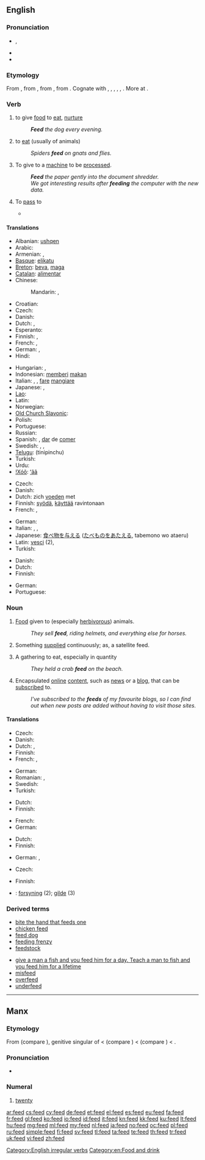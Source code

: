 ==English==
{{wikipedia|dab=feed}}

===Pronunciation===
* {{IPA|/ˈfiːd/}}, {{SAMPA|/'fid/}}
* {{audio|en-us-feed.ogg|Audio (US)}}
* {{rhymes|iːd}}

===Etymology===
From {{etyl|enm}} {{term|feden|lang=enm}}, from {{etyl|ang}} {{term|fedan|fēdan|to feed|lang=ang}}, from {{proto|Germanic|fōdijanan|to feed|lang=en}}, from {{proto|Indo-European|peh₂-|to guard, graze, feed|lang=en}}. Cognate with {{etyl|fy|-}} {{term|fiede||to nourish, feed|lang=fy}}, {{etyl|nl|-}} {{term|voeden||to feed|lang=nl}}, {{etyl|da|-}} {{term|føde||to bring forth, feed|lang=da}}, {{etyl|sv|-}} {{term|föda||to bring forth, feed|lang=sv}}, {{etyl|is|-}} {{term|fæða||to feed|lang=is}}, {{etyl|la|-}} {{term|pasco|pāscō|feed, nourish|pos=verb|lang=la}}. More at {{l|en|food}}.

===Verb===
{{en-verb|feeds|feeding|fed}}

# {{transitive}} to give [[food]] to [[eat]], [[nurture]]
#: '''''Feed''' the dog every evening.''
# {{intransitive}} to [[eat]] (usually of animals)
#: ''Spiders '''feed''' on gnats and flies.''
# {{transitive}} To give to a [[machine]] to be [[process]]ed.
#: '''''Feed''' the paper gently into the document shredder.''
#: ''We got interesting results after '''feeding''' the computer with the new data.''
# {{sport|transitive}} To [[pass]] to
#* {{quote-news
|year=2010
|date=December 28
|author=Kevin Darlin
|title=West Brom 1 - 3 Blackburn
|work=BBC
|url=http://news.bbc.co.uk/sport1/hi/football/eng_prem/9308862.stm
|page=
|passage=Morrison then played a pivotal role in West Brom's equaliser, powering through the middle and '''feeding''' Tchoyi, whose low, teasing right-wing cross was poked in by Thomas at the far post}}

====Translations====
{{trans-top|to give food to eat}}
* Albanian: [[ushqen]]
* Arabic: {{t|ar|غذى|tr=ghadhdhaa}}
* Armenian: {{t-|hy|կերակրել|tr=kerakrel}}, {{t-|hy|կերցնել|tr=kerc’nel}}
* [[Basque]]: [[elikatu]]
* [[Breton]]: [[beva]], [[maga]]
* [[Catalan]]: [[alimentar]]
* Chinese:
*: Mandarin: {{t-|cmn|喂|tr=wèi|sc=Hans}}, {{t|cmn|哺育|tr=bǔyù|sc=Hans}}
* Croatian: {{t-|hr|hraniti}}
* Czech: {{t-|cs|krmit}}
* Danish: {{t-|da|fodre}}
* Dutch: {{t+|nl|voeden}}, {{t+|nl|voeren}}
* Esperanto: {{t-|eo|manĝigi|xs=Esperanto}}
* Finnish: {{t+|fi|syöttää}}, {{t+|fi|ruokkia}}
* French: {{t+|fr|nourrir}}, {{t+|fr|alimenter}}
* German: {{t+|de|füttern}}, {{t-|de|nähren}}
* Hindi: {{t|hi|खिलाना|tr=khilānā|sc=Deva}}
{{trans-mid}}
* Hungarian: {{t+|hu|etet}}, {{t+|hu|táplál}}
* Indonesian: [[beri|memberi]] [[makan]]
* Italian: {{t+|it|nutrire}}, {{t+|it|alimentare}}, [[fare]] [[mangiare]]
* Japanese: {{t|ja|食べさせる|tr=たべさせる, tabesaseru|sc=Jpan}},  {{t+|ja|飼う|tr=かう, kau}}
* [[Lao]]: {{t|lo|ເກືອ|tr=kyya|sc=Laoo}}
* Latin: {{t|la|cito}}
* Norwegian: {{t+|no|mate}}
* [[Old Church Slavonic]]: {{tø|cu|кръмити|tr=krŭmiti|sc=Cyrs}}
* Polish: {{t+|pl|karmić}}
* Portuguese: {{t+|pt|alimentar}}
* Russian: {{t+|ru|кормить|tr=kormít'}}
* Spanish: {{t+|es|alimentar}}, [[dar]] de [[comer]]
* Swedish: {{t+|sv|mata}}, {{t+|sv|nära}}, {{t+|sv|föda}}
* [[Telugu]]: {{t|te|తినిపించు}} (tinipinchu)
* Turkish: {{t+|tr|beslemek}}
* Urdu: {{t|ur|کھلانا|tr=khilānā|sc=ur-Arab}}
* [[!Xóõ]]: [[ʻâã]]
{{trans-bottom}}

{{trans-top|to eat}}
* Czech: {{t|cs|živit se}}
* Danish: {{t|da|leve af}}
* Dutch: zich [[voeden]] met
* Finnish: [[syödä]], [[käyttää]] ravintonaan
* French: {{t+|fr|manger}},  {{t+|fr|alimenter|alt=s'alimenter}}
{{trans-mid}}
* German: {{t+|de|fressen}}
* Italian: {{t+|it|nutrirsi}}, {{t-|it|cibarsi}}, {{t+|it|mangiare}}
* Japanese: [[食べ物]]を[[与える]] ([[たべもの]]を[[あたえる]], tabemono wo ataeru)
* Latin: [[vesci]] (2),  {{t-|la|pabulor|alt=pābulor}}
* Turkish: {{t|tr|beslenmek}}
{{trans-bottom}}

{{trans-top|to give to a machine for processing}}
* Danish: {{t|da|indføre}}
* Dutch: {{t+|nl|invoeren}}
* Finnish: {{t+|fi|syöttää}}
{{trans-mid}}
* German: {{t+|de|füttern}}
* Portuguese: {{t+|pt|pôr}}
{{trans-bottom}}

===Noun===
{{en-noun|s|-}}

# {{uncountable}} [[food|Food]] given to (especially [[herbivorous]]) animals.
#: ''They sell '''feed''', riding helmets, and everything else for horses.''
# Something [[supply|supplied]] continuously; as, a satellite feed.
# {{countable}} A gathering to eat, especially in quantity
#: ''They held a crab '''feed''' on the beach.''
# {{internet}} Encapsulated [[online]] [[content]], such as [[news]] or a [[blog]], that can be [[subscribe]]d to.
#: ''I've subscribed to the '''feeds''' of my favourite blogs, so I can find out when new posts are added without having to visit those sites.''

====Translations====
{{trans-top|food given to (especially herbivorous) animals}}
* Czech: {{t-|cs|krmivo|n}}
* Danish: {{t+|da|foder|n}}
* Dutch: {{t+|nl|voer|n}}, {{t-|nl|voeder|n}}
* Finnish: {{t+|fi|rehu}}
* French: {{t+|fr|alimentation|f}},  {{t+|fr|nourriture|f}}
{{trans-mid}}
* German: {{t+|de|Futter|n}}
* Romanian: {{t|ro|strânsură}},  {{t+|ro|nutreț}}
* Swedish: {{t+|sv|foder|n}}
* Turkish: {{t+|tr|yem}}
{{trans-bottom}}

{{trans-top|something supplied continuously; as, a satellite feed}}
* Dutch: {{t+|nl|aanvoer|m}}
* Finnish: {{t-|fi|syöte}}
{{trans-mid}}
* French: {{t+|fr|flux|m}}
* German: {{t+|de|Einspeisung|f}}
{{trans-bottom}}

{{trans-top|a gathering to eat, especially in quantity}}
* Dutch: {{t|nl|festijn|n}}
* Finnish: {{t+|fi|ateria}}
{{trans-mid}}
* German: {{t+|de|Futtern|n}}, {{t+|de|Fütterung|f}}
{{trans-bottom}}

{{trans-top|encapsulated online content that you can subscribe to with a feed reader}}
* Czech: {{t+|cs|zdroj|m}}
{{trans-mid}}
* Finnish: {{t-|fi|syöte}}
{{trans-bottom}}

{{checktrans-top}}
* {{ttbc|da}}: [[forsyning]] (2); [[gilde]] (3)
{{trans-bottom}}

===Derived terms===
{{rel-top|Terms derived from the noun or verb ''feed''}}
* [[bite the hand that feeds one]]
* [[chicken feed]]
* [[feed dog]]
* [[feeding frenzy]]
* [[feedstock]]
{{rel-mid}}
* [[give a man a fish and you feed him for a day. Teach a man to fish and you feed him for a lifetime]]
* [[misfeed]]
* [[overfeed]]
* [[underfeed]]
{{rel-bottom}}

[[Category:English irregular verbs]]

----

==Manx==

===Etymology===
From {{etyl|sga|gv}} {{term|fichet|lang=sga}} (compare {{etyl|gd|-}} {{term|fichead|lang=gd}}), genitive singular of {{term|fiche||twenty|lang=sga}} < {{proto|Celtic|wikantī|lang=gv}} (compare {{etyl|cy|-}} {{term|ugain|lang=cy}}) < {{proto|Indo-European|h₁wih₁ḱm̥t|lang=gv}} (compare {{etyl|la|-}} {{term|viginti|vīgintī|lang=la}}) < {{proto|Indo-European|title=|dwi(h₁)dḱm̥ti|two-ten|lang=gv}}.

===Pronunciation===
* {{IPA|/fiːdʒ/|lang=gv}}

===Numeral===
{{infl|gv|numeral}}

# {{cardinal|lang=gv}} [[twenty]]

[[Category:en:Food and drink]]

[[ar:feed]]
[[cs:feed]]
[[cy:feed]]
[[de:feed]]
[[et:feed]]
[[el:feed]]
[[es:feed]]
[[eu:feed]]
[[fa:feed]]
[[fr:feed]]
[[gl:feed]]
[[ko:feed]]
[[io:feed]]
[[id:feed]]
[[it:feed]]
[[kn:feed]]
[[kk:feed]]
[[ku:feed]]
[[lt:feed]]
[[hu:feed]]
[[mg:feed]]
[[ml:feed]]
[[my:feed]]
[[nl:feed]]
[[ja:feed]]
[[no:feed]]
[[oc:feed]]
[[pl:feed]]
[[ru:feed]]
[[simple:feed]]
[[fi:feed]]
[[sv:feed]]
[[tl:feed]]
[[ta:feed]]
[[te:feed]]
[[th:feed]]
[[tr:feed]]
[[uk:feed]]
[[vi:feed]]
[[zh:feed]]